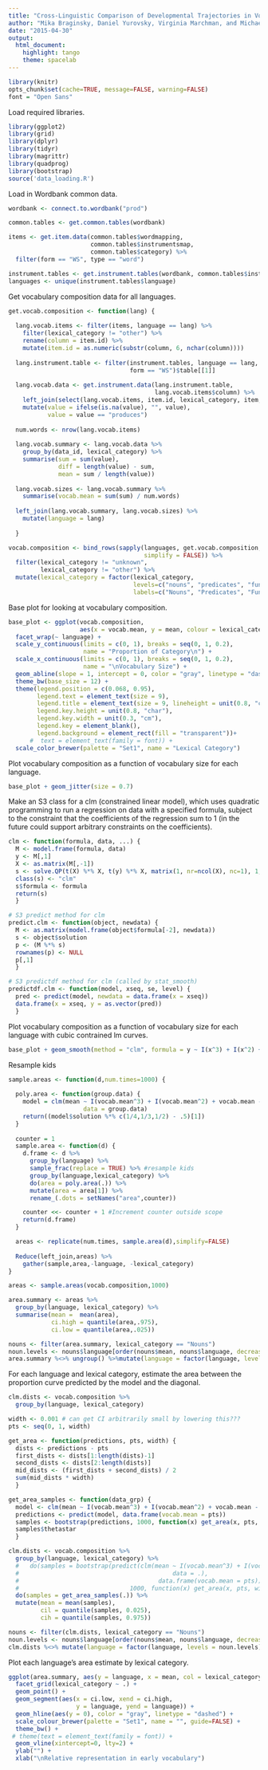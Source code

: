 ```yaml
---
title: "Cross-Linguistic Comparison of Developmental Trajectories in Vocabulary Composition"
author: "Mika Braginsky, Daniel Yurovsky, Virginia Marchman, and Michael Frank"
date: "2015-04-30"
output:
  html_document:
    highlight: tango
    theme: spacelab
---
```


```r
library(knitr)
opts_chunk$set(cache=TRUE, message=FALSE, warning=FALSE)
font = "Open Sans"
```

Load required libraries.
```r
library(ggplot2)
library(grid)
library(dplyr)
library(tidyr)
library(magrittr)
library(quadprog)
library(bootstrap)
source('data_loading.R')
```

Load in Wordbank common data.
```r
wordbank <- connect.to.wordbank("prod")

common.tables <- get.common.tables(wordbank)

items <- get.item.data(common.tables$wordmapping,
                       common.tables$instrumentsmap,
                       common.tables$category) %>%
  filter(form == "WS", type == "word")

instrument.tables <- get.instrument.tables(wordbank, common.tables$instruments)
languages <- unique(instrument.tables$language)
```

Get vocabulary composition data for all languages.
```r
get.vocab.composition <- function(lang) {
  
  lang.vocab.items <- filter(items, language == lang) %>%
    filter(lexical_category != "other") %>%
    rename(column = item.id) %>%
    mutate(item.id = as.numeric(substr(column, 6, nchar(column))))
  
  lang.instrument.table <- filter(instrument.tables, language == lang,
                                  form == "WS")$table[[1]]
  
  lang.vocab.data <- get.instrument.data(lang.instrument.table,
                                         lang.vocab.items$column) %>%
    left_join(select(lang.vocab.items, item.id, lexical_category, item, definition)) %>%
    mutate(value = ifelse(is.na(value), "", value),
           value = value == "produces")
  
  num.words <- nrow(lang.vocab.items)
  
  lang.vocab.summary <- lang.vocab.data %>%
    group_by(data_id, lexical_category) %>%
    summarise(sum = sum(value),
              diff = length(value) - sum,
              mean = sum / length(value))
  
  lang.vocab.sizes <- lang.vocab.summary %>%
    summarise(vocab.mean = sum(sum) / num.words)
  
  left_join(lang.vocab.summary, lang.vocab.sizes) %>%
    mutate(language = lang)
  
  }

vocab.composition <- bind_rows(sapply(languages, get.vocab.composition,
                                      simplify = FALSE)) %>%
  filter(lexical_category != "unknown",
         lexical_category != "other") %>%
  mutate(lexical_category = factor(lexical_category,
                                   levels=c("nouns", "predicates", "function_words"),
                                   labels=c("Nouns", "Predicates", "Function Words")))
```

Base plot for looking at vocabulary composition.
```r
base_plot <- ggplot(vocab.composition,
                    aes(x = vocab.mean, y = mean, colour = lexical_category)) +
  facet_wrap(~ language) +
  scale_y_continuous(limits = c(0, 1), breaks = seq(0, 1, 0.2),
                     name = "Proportion of Category\n") +
  scale_x_continuous(limits = c(0, 1), breaks = seq(0, 1, 0.2),
                     name = "\nVocabulary Size") +
  geom_abline(slope = 1, intercept = 0, color = "gray", linetype = "dashed") + 
  theme_bw(base_size = 12) + 
  theme(legend.position = c(0.068, 0.95),
        legend.text = element_text(size = 9),
        legend.title = element_text(size = 9, lineheight = unit(0.8, "char")),
        legend.key.height = unit(0.8, "char"),
        legend.key.width = unit(0.3, "cm"),
        legend.key = element_blank(),
        legend.background = element_rect(fill = "transparent"))+
      #  text = element_text(family = font)) +
  scale_color_brewer(palette = "Set1", name = "Lexical Category")
```

Plot vocabulary composition as a function of vocabulary size for each language.
```r
base_plot + geom_jitter(size = 0.7)
```

Make an S3 class for a clm (constrained linear model), which uses quadratic programming to run a regression on data with a specified formula, subject to the constraint that the coefficients of the regression sum to 1 (in the future could support arbitrary constraints on the coefficients).
```r
clm <- function(formula, data, ...) {
  M <- model.frame(formula, data)
  y <- M[,1]
  X <- as.matrix(M[,-1])
  s <- solve.QP(t(X) %*% X, t(y) %*% X, matrix(1, nr=ncol(X), nc=1), 1, meq=1)
  class(s) <- "clm"
  s$formula <- formula
  return(s)
  }

# S3 predict method for clm
predict.clm <- function(object, newdata) {
  M <- as.matrix(model.frame(object$formula[-2], newdata))
  s <- object$solution
  p <- (M %*% s)
  rownames(p) <- NULL
  p[,1]
  }

# S3 predictdf method for clm (called by stat_smooth)
predictdf.clm <- function(model, xseq, se, level) {
  pred <- predict(model, newdata = data.frame(x = xseq))
  data.frame(x = xseq, y = as.vector(pred))
  }
```

Plot vocabulary composition as a function of vocabulary size for each language with cubic contrained lm curves.
```r
base_plot + geom_smooth(method = "clm", formula = y ~ I(x^3) + I(x^2) + x - 1)
```

Resample kids 
```r
sample.areas <- function(d,num.times=1000) {
  
  poly.area <- function(group.data) {
    model = clm(mean ~ I(vocab.mean^3) + I(vocab.mean^2) + vocab.mean - 1, 
                     data = group.data)
    return((model$solution %*% c(1/4,1/3,1/2) - .5)[1])
  }
  
  counter = 1
  sample.area <- function(d) {
    d.frame <- d %>%
      group_by(language) %>%
      sample_frac(replace = TRUE) %>% #resample kids
      group_by(language,lexical_category) %>%
      do(area = poly.area(.)) %>%
      mutate(area = area[1]) %>%
      rename_(.dots = setNames("area",counter))

    counter <<- counter + 1 #Increment counter outside scope
    return(d.frame)
  }

  areas <- replicate(num.times, sample.area(d),simplify=FALSE)
  
  Reduce(left_join,areas) %>%
    gather(sample,area,-language, -lexical_category)
}
```

```r

areas <- sample.areas(vocab.composition,1000)

area.summary <- areas %>%
  group_by(language, lexical_category) %>%
  summarise(mean =  mean(area),
            ci.high = quantile(area,.975),
            ci.low = quantile(area,.025))

nouns <- filter(area.summary, lexical_category == "Nouns")
noun.levels <- nouns$language[order(nouns$mean, nouns$language, decreasing = FALSE)]
area.summary %<>% ungroup() %>%mutate(language = factor(language, levels = noun.levels))
```

For each language and lexical category, estimate the area between the proportion curve predicted by the model and the diagonal.
```r

clm.dists <- vocab.composition %>%
  group_by(language, lexical_category)

width <- 0.001 # can get CI arbitrarily small by lowering this???
pts <- seq(0, 1, width)

get_area <- function(predictions, pts, width) {
  dists <- predictions - pts
  first_dists <- dists[1:length(dists)-1]
  second_dists <- dists[2:length(dists)]
  mid_dists <- (first_dists + second_dists) / 2
  sum(mid_dists * width)
  }

get_area_samples <- function(data_grp) {
  model <- clm(mean ~ I(vocab.mean^3) + I(vocab.mean^2) + vocab.mean - 1, data = data_grp)
  predictions <- predict(model, data.frame(vocab.mean = pts))
  samples <- bootstrap(predictions, 1000, function(x) get_area(x, pts, width))
  samples$thetastar
  }

clm.dists <- vocab.composition %>%
  group_by(language, lexical_category) %>%
  #   do(samples = bootstrap(predict(clm(mean ~ I(vocab.mean^3) + I(vocab.mean^2) + vocab.mean - 1,
  #                                           data = .),
  #                                       data.frame(vocab.mean = pts)),
  #                               1000, function(x) get_area(x, pts, width))$thetastar) %>%
  do(samples = get_area_samples(.)) %>%
  mutate(mean = mean(samples),
         cil = quantile(samples, 0.025),
         cih = quantile(samples, 0.975))

nouns <- filter(clm.dists, lexical_category == "Nouns")
noun.levels <- nouns$language[order(nouns$mean, nouns$language, decreasing = FALSE)]
clm.dists %<>% mutate(language = factor(language, levels = noun.levels))
```

Plot each language's area estimate by lexical category.
```r

ggplot(area.summary, aes(y = language, x = mean, col = lexical_category)) +
  facet_grid(lexical_category ~ .) +
  geom_point() +
  geom_segment(aes(x = ci.low, xend = ci.high,
                   y = language, yend = language)) +
  geom_hline(aes(y = 0), color = "gray", linetype = "dashed") +
  scale_colour_brewer(palette = "Set1", name = "", guide=FALSE) +
  theme_bw() +
 # theme(text = element_text(family = font)) + 
  geom_vline(xintercept=0, lty=2) + 
  ylab("") +
  xlab("\nRelative representation in early vocabulary") 
```